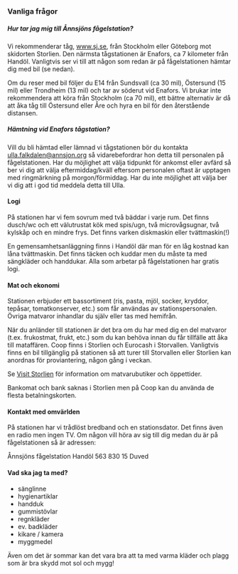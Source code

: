 ### Vanliga frågor

##### Hur tar jag mig till Ånnsjöns fågelstation?

Vi rekommenderar tåg, www.sj.se, från Stockholm eller Göteborg mot skidorten Storlien. Den närmsta tågstationen är Enafors, ca 7 kilometer från Handöl. Vanligtvis ser vi till att någon som redan är på fågelstationen hämtar dig med bil (se nedan).

Om du reser med bil följer du E14 från Sundsvall (ca 30 mil), Östersund (15 mil) eller Trondheim (13 mil) och tar av söderut vid Enafors. Vi brukar inte rekommendera att köra från Stockholm (ca 70 mil), ett bättre alternativ är då att åka tåg till Östersund eller Åre och hyra en bil för den återstående distansen.

##### Hämtning vid Enafors tågstation?

Vill du bli hämtad eller lämnad vi tågstationen bör du kontakta ulla.falkdalen@annsjon.org så vidarebefordrar hon detta till personalen på fågelstationen. Har du möjlighet att välja tidpunkt för ankomst eller avfärd så ber vi dig att välja eftermiddag/kväll eftersom personalen oftast är upptagen med ringmärkning på morgon/förmiddag. Har du inte möjlighet att välja ber vi dig att i god tid meddela detta till Ulla.

#### Logi

På stationen har vi fem sovrum med två bäddar i varje rum. Det finns dusch/wc och ett välutrustat kök med spis/ugn, två microvågsugnar, två kylskåp och en mindre frys. Det finns varken diskmaskin eller tvättmaskin(!)

En gemensamhetsanläggning finns i Handöl där man för en låg kostnad kan låna tvättmaskin. Det finns täcken och kuddar men du måste ta med sängkläder och handdukar. Alla som arbetar på fågelstationen har gratis logi.

#### Mat och ekonomi

Stationen erbjuder ett bassortiment (ris, pasta, mjöl, socker, kryddor, tepåsar, tomatkonserver, etc.) som får användas av stationspersonalen. Övriga matvaror inhandlar du själv eller tas med hemifrån.

När du anländer till stationen är det bra om du har med dig en del matvaror (t.ex. frukostmat, frukt, etc.) som du kan behöva innan du får tillfälle att åka till mataffären. Coop finns i Storlien och Eurocash i Storvallen. Vanligtvis finns en bil tillgänglig på stationen så att turer till Storvallen eller Storlien kan anordnas för proviantering, någon gång i veckan.

Se [Visit Storlien](https://www.visitstorlien.se/handel/) för information om matvarubutiker och öppettider.

Bankomat och bank saknas i Storlien men på Coop kan du använda de flesta betalningskorten.

#### Kontakt med omvärlden

På stationen har vi trådlöst bredband och en stationsdator. Det finns även en radio men ingen TV. Om någon vill höra av sig till dig medan du är på fågelstationen så är adressen:

Ånnsjöns fågelstation
Handöl 563
830 15 Duved

#### Vad ska jag ta med?

- sänglinne
- hygienartiklar
- handduk
- gummistövlar
- regnkläder
- ev. badkläder
- kikare / kamera
- myggmedel

Även om det är sommar kan det vara bra att ta med varma kläder och plagg som är bra skydd mot sol och mygg!
